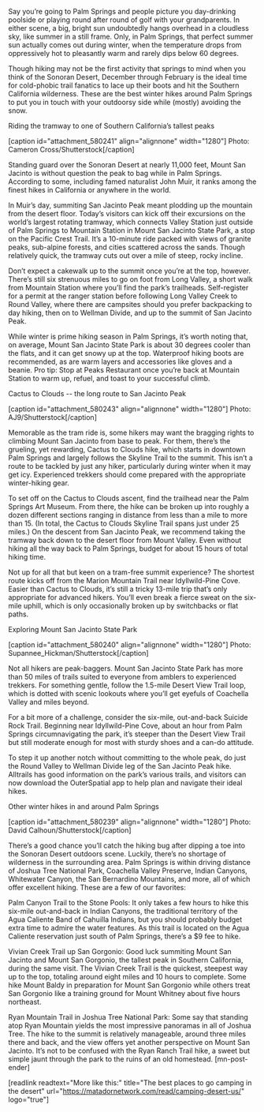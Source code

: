 Say you’re going to Palm Springs and people picture you day-drinking poolside or playing round after round of golf with your grandparents. In either scene, a big, bright sun undoubtedly hangs overhead in a cloudless sky, like summer in a still frame. Only, in Palm Springs, that perfect summer sun actually comes out during winter, when the temperature drops from oppressively hot to pleasantly warm and rarely dips below 60 degrees. 

Though hiking may not be the first activity that springs to mind when you think of the Sonoran Desert, December through February is the ideal time for cold-phobic trail fanatics to lace up their boots and hit the Southern California wilderness. These are the best winter hikes around Palm Springs to put you in touch with your outdoorsy side while (mostly) avoiding the snow.

Riding the tramway to one of Southern California’s tallest peaks

[caption id="attachment_580241" align="alignnone" width="1280"] Photo: Cameron Cross/Shutterstock[/caption]

Standing guard over the Sonoran Desert at nearly 11,000 feet, Mount San Jacinto is without question the peak to bag while in Palm Springs. According to some, including famed naturalist John Muir, it ranks among the finest hikes in California or anywhere in the world. 

In Muir’s day, summiting San Jacinto Peak meant plodding up the mountain from the desert floor. Today’s visitors can kick off their excursions on the world’s largest rotating tramway, which connects Valley Station just outside of Palm Springs to Mountain Station in Mount San Jacinto State Park, a stop on the Pacific Crest Trail. It’s a 10-minute ride packed with views of granite peaks, sub-alpine forests, and cities scattered across the sands. Though relatively quick, the tramway cuts out over a mile of steep, rocky incline.

Don’t expect a cakewalk up to the summit once you’re at the top, however. There’s still six strenuous miles to go on foot from Long Valley, a short walk from Mountain Station where you’ll find the park’s trailheads. Self-register for a permit at the ranger station before following Long Valley Creek to Round Valley, where there are campsites should you prefer backpacking to day hiking, then on to Wellman Divide, and up to the summit of San Jacinto Peak.

While winter is prime hiking season in Palm Springs, it’s worth noting that, on average, Mount San Jacinto State Park is about 30 degrees cooler than the flats, and it can get snowy up at the top. Waterproof hiking boots are recommended, as are warm layers and accessories like gloves and a beanie. Pro tip: Stop at Peaks Restaurant once you’re back at Mountain Station to warm up, refuel, and toast to your successful climb.

Cactus to Clouds -- the long route to San Jacinto Peak

[caption id="attachment_580243" align="alignnone" width="1280"] Photo: AJ9/Shutterstock[/caption]

Memorable as the tram ride is, some hikers may want the bragging rights to climbing Mount San Jacinto from base to peak. For them, there’s the grueling, yet rewarding, Cactus to Clouds hike, which starts in downtown Palm Springs and largely follows the Skyline Trail to the summit. This isn’t a route to be tackled by just any hiker, particularly during winter when it may get icy. Experienced trekkers should come prepared with the appropriate winter-hiking gear. 

To set off on the Cactus to Clouds ascent, find the trailhead near the Palm Springs Art Museum. From there, the hike can be broken up into roughly a dozen different sections ranging in distance from less than a mile to more than 15. (In total, the Cactus to Clouds Skyline Trail spans just under 25 miles.) On the descent from San Jacinto Peak, we recommend taking the tramway back down to the desert floor from Mount Valley. Even without hiking all the way back to Palm Springs, budget for about 15 hours of total hiking time.

Not up for all that but keen on a tram-free summit experience? The shortest route kicks off from the Marion Mountain Trail near Idyllwild-Pine Cove. Easier than Cactus to Clouds, it’s still a tricky 13-mile trip that’s only appropriate for advanced hikers. You’ll even break a fierce sweat on the six-mile uphill, which is only occasionally broken up by switchbacks or flat paths. 

Exploring Mount San Jacinto State Park

[caption id="attachment_580240" align="alignnone" width="1280"] Photo: Supannee_Hickman/Shutterstock[/caption]

Not all hikers are peak-baggers. Mount San Jacinto State Park has more than 50 miles of trails suited to everyone from amblers to experienced trekkers. For something gentle, follow the 1.5-mile Desert View Trail loop, which is dotted with scenic lookouts where you’ll get eyefuls of Coachella Valley and miles beyond. 

For a bit more of a challenge, consider the six-mile, out-and-back Suicide Rock Trail. Beginning near Idyllwild-Pine Cove, about an hour from Palm Springs circumnavigating the park, it’s steeper than the Desert View Trail but still moderate enough for most with sturdy shoes and a can-do attitude. 

To step it up another notch without committing to the whole peak, do just the Round Valley to Wellman Divide leg of the San Jacinto Peak hike. Alltrails has good information on the park’s various trails, and visitors can now download the OuterSpatial app to help plan and navigate their ideal hikes. 

Other winter hikes in and around Palm Springs

[caption id="attachment_580239" align="alignnone" width="1280"] Photo: David Calhoun/Shutterstock[/caption]

There’s a good chance you’ll catch the hiking bug after dipping a toe into the Sonoran Desert outdoors scene. Luckily, there’s no shortage of wilderness in the surrounding area. Palm Springs is within driving distance of Joshua Tree National Park, Coachella Valley Preserve, Indian Canyons, Whitewater Canyon, the San Bernardino Mountains, and more, all of which offer excellent hiking. These are a few of our favorites:

Palm Canyon Trail to the Stone Pools: It only takes a few hours to hike this six-mile out-and-back in Indian Canyons, the traditional territory of the Agua Caliente Band of Cahuilla Indians, but you should probably budget extra time to admire the water features. As this trail is located on the Agua Caliente reservation just south of Palm Springs, there’s a $9 fee to hike.

Vivian Creek Trail up San Gorgonio: Good luck summiting Mount San Jacinto and Mount San Gorgonio, the tallest peak in Southern California, during the same visit. The Vivian Creek Trail is the quickest, steepest way up to the top, totaling around eight miles and 10 hours to complete. Some hike Mount Baldy in preparation for Mount San Gorgonio while others treat San Gorgonio like a training ground for Mount Whitney about five hours northeast. 

Ryan Mountain Trail in Joshua Tree National Park: Some say that standing atop Ryan Mountain yields the most impressive panoramas in all of Joshua Tree. The hike to the summit is relatively manageable, around three miles there and back, and the view offers yet another perspective on Mount San Jacinto. It’s not to be confused with the Ryan Ranch Trail hike, a sweet but simple jaunt through the park to the ruins of an old homestead. [mn-post-ender]

[readlink readtext="More like this:" title="The best places to go camping in the desert"  url="https://matadornetwork.com/read/camping-desert-us/" logo="true"]
